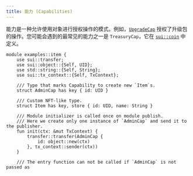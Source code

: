 ```yaml
---
title: 能力 (Capabilities)
---
```


能力是一种允许使用对象进行授权操作的模式。例如，[`UpgradeCap`](../packages/upgrade.mdx#requirements) 授权了升级包的操作。您可能会遇到的最常见的能力之一是 `TreasuryCap`，它在 [`sui::coin`](https://github.com/MystenLabs/sui/tree/main/crates/sui-framework/packages/sui-framework/sources/coin.move) 中定义。



```move
module examples::item {
    use sui::transfer;
    use sui::object::{Self, UID};
    use std::string::{Self, String};
    use sui::tx_context::{Self, TxContext};

    /// Type that marks Capability to create new `Item`s.
    struct AdminCap has key { id: UID }

    /// Custom NFT-like type.
    struct Item has key, store { id: UID, name: String }

    /// Module initializer is called once on module publish.
    /// Here we create only one instance of `AdminCap` and send it to the publisher.
    fun init(ctx: &mut TxContext) {
        transfer::transfer(AdminCap {
            id: object::new(ctx)
        }, tx_context::sender(ctx))
    }

    /// The entry function can not be called if `AdminCap` is not passed as
```
